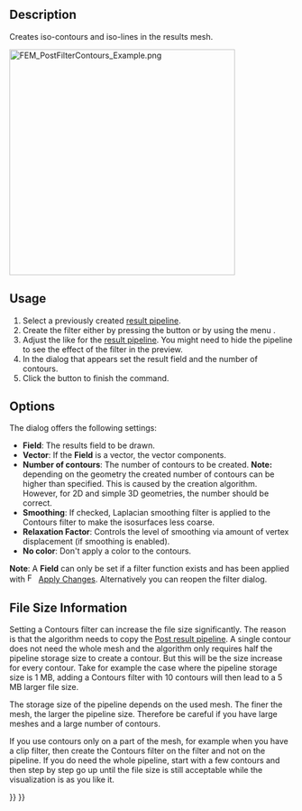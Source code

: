 <languages/>

{{Docnav
|[[FEM_PostFilterClipRegion|Region clip filter]]
|[[FEM_PostFilterDataAlongLine|Line clip filter]]
|[[FEM_Workbench|FEM]]
|IconL=FEM_PostFilterClipRegion.svg
|IconR=FEM_PostFilterDataAlongLine.svg
|IconC=Workbench_FEM.svg
}}

{{GuiCommand
|Name=FEM PostFilterContours
|MenuLocation=Results → Contours filter
|Workbenches=[[FEM_Workbench|FEM]]
|Version=0.21
|SeeAlso=[[FEM_PostPipelineFromResult|FEM Result pipeline]], [[FEM_PostCreateFunctions|FEM Filter functions]], [[FEM_tutorial|FEM tutorial]]
}}

==Description==

Creates iso-contours and iso-lines in the results mesh.

[[File:FEM_PostFilterContours_Example.png|400px]]
{{Caption|Iso-contours, depicting the y-component of the absolute magnetic<br>
flux density in and around a copper wire that is flown through by<br>
an electric current at a frequency of 100 kHz.<br>
For more info about this model, see section 14 of the [https://www.nic.funet.fi/index/elmer/doc/ElmerTutorials.pdf Elmer Tutorials].}}

==Usage==

# Select a previously created [[FEM_PostPipelineFromResult|result pipeline]].
# Create the filter either by pressing the button {{Button|[[Image:FEM_PostFilterContours.svg|16px]] '''Contours filter'''}} or by using the menu {{MenuCommand|Results → [[Image:FEM_PostFilterContours.svg|16px]] Contours filter}}.
# Adjust the {{MenuCommand|Result display options}} like for the [[FEM_PostPipelineFromResult|result pipeline]]. You might need to hide the pipeline to see the effect of the filter in the preview.
# In the dialog that appears set the result field and the number of contours.
# Click the {{Button|OK}} button to finish the command.

==Options==

The dialog offers the following settings:

* '''Field''': The results field to be drawn.
* '''Vector''': If the '''Field''' is a vector, the vector components.
* '''Number of contours''': The number of contours to be created. '''Note:''' depending on the geometry the created number of contours can be higher than specified. This is caused by the creation algorithm. However, for 2D and simple 3D geometries, the number should be correct.
* '''Smoothing''': If checked, Laplacian smoothing filter is applied to the Contours filter to make the isosurfaces less coarse. {{Version|1.1}}
* '''Relaxation Factor''': Controls the level of smoothing via amount of vertex displacement (if smoothing is enabled). {{Version|1.1}}
* '''No color''': Don't apply a color to the contours.

'''Note''': A '''Field''' can only be set if a filter function exists and has been applied with  [[Image:FEM_PostApplyChanges.svg|16px]] [[FEM_PostApplyChanges|Apply Changes]]. Alternatively you can reopen the filter dialog.

==File Size Information==

Setting a Contours filter can increase the file size significantly. The reason is that the algorithm needs to copy the [[FEM_PostPipelineFromResult|Post result pipeline]]. A single contour does not need the whole mesh and the algorithm only requires half the pipeline storage size to create a contour. But this will be the size increase for every contour. Take for example the case where the pipeline storage size is 1 MB, adding a Contours filter with 10 contours will then lead to a 5 MB larger file size.

The storage size of the pipeline depends on the used mesh. The finer the mesh, the larger the pipeline size. Therefore be careful if you have large meshes and a large number of contours.

If you use contours only on a part of the mesh, for example when you have a clip filter, then create the Contours filter on the filter and not on the pipeline. If you do need the whole pipeline, start with a few contours and then step by step go up until the file size is still acceptable while the visualization is as you like it.


{{Docnav
|[[FEM_PostFilterClipRegion|Region clip filter]]
|[[FEM_PostFilterDataAlongLine|Line clip filter]]
|[[FEM_Workbench|FEM]]
|IconL=FEM_PostFilterClipRegion.svg
|IconR=FEM_PostFilterDataAlongLine.svg
|IconC=Workbench_FEM.svg
}}

{{FEM Tools navi{{#translation:}}}}
{{Userdocnavi{{#translation:}}}}
